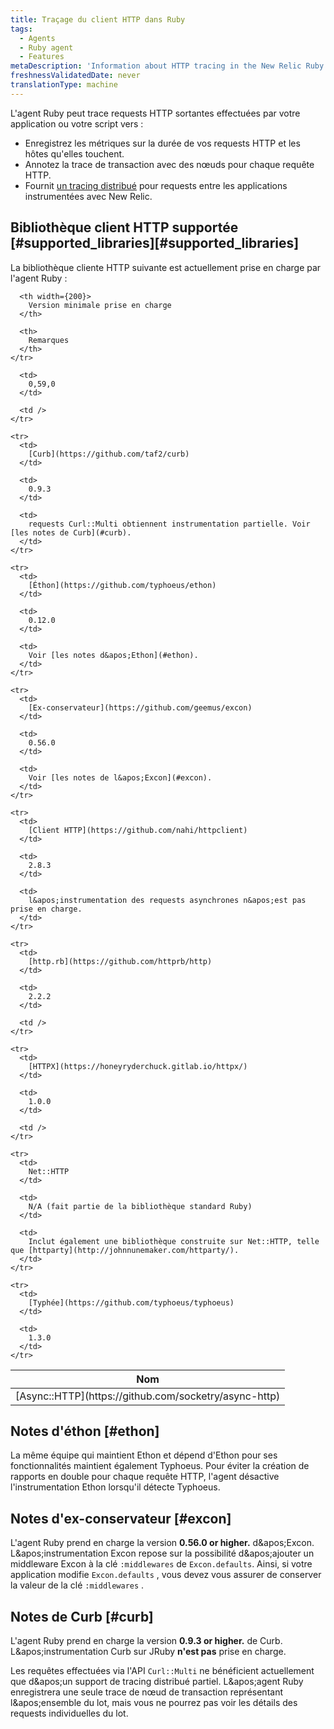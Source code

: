 ```yaml
---
title: Traçage du client HTTP dans Ruby
tags:
  - Agents
  - Ruby agent
  - Features
metaDescription: 'Information about HTTP tracing in the New Relic Ruby agent, including supported clients and versions.'
freshnessValidatedDate: never
translationType: machine
---
```


L&apos;agent Ruby peut trace requests HTTP sortantes effectuées par votre application ou votre script vers :

* Enregistrez les métriques sur la durée de vos requests HTTP et les hôtes qu&apos;elles touchent.
* Annotez la trace de transaction avec des nœuds pour chaque requête HTTP.
* Fournit [un tracing distribué](/docs/distributed-tracing/concepts/introduction-distributed-tracing/) pour requests entre les applications instrumentées avec New Relic.

## Bibliothèque client HTTP supportée [#supported\_libraries][#supported_libraries]

La bibliothèque cliente HTTP suivante est actuellement prise en charge par l&apos;agent Ruby :

<table>
  <thead>
    <tr>
      <th width={150}>
        Nom
      </th>

      <th width={200}>
        Version minimale prise en charge
      </th>

      <th>
        Remarques
      </th>
    </tr>
  </thead>

  <tbody>
    <tr>
      <td>
        [Async::HTTP](https://github.com/socketry/async-http)
      </td>

      <td>
        0,59,0
      </td>

      <td />
    </tr>

    <tr>
      <td>
        [Curb](https://github.com/taf2/curb)
      </td>

      <td>
        0.9.3
      </td>

      <td>
        requests Curl::Multi obtiennent instrumentation partielle. Voir [les notes de Curb](#curb).
      </td>
    </tr>

    <tr>
      <td>
        [Éthon](https://github.com/typhoeus/ethon)
      </td>

      <td>
        0.12.0
      </td>

      <td>
        Voir [les notes d&apos;Ethon](#ethon).
      </td>
    </tr>

    <tr>
      <td>
        [Ex-conservateur](https://github.com/geemus/excon)
      </td>

      <td>
        0.56.0
      </td>

      <td>
        Voir [les notes de l&apos;Excon](#excon).
      </td>
    </tr>

    <tr>
      <td>
        [Client HTTP](https://github.com/nahi/httpclient)
      </td>

      <td>
        2.8.3
      </td>

      <td>
        l&apos;instrumentation des requests asynchrones n&apos;est pas prise en charge.
      </td>
    </tr>

    <tr>
      <td>
        [http.rb](https://github.com/httprb/http)
      </td>

      <td>
        2.2.2
      </td>

      <td />
    </tr>

    <tr>
      <td>
        [HTTPX](https://honeyryderchuck.gitlab.io/httpx/)
      </td>

      <td>
        1.0.0
      </td>

      <td />
    </tr>

    <tr>
      <td>
        Net::HTTP
      </td>

      <td>
        N/A (fait partie de la bibliothèque standard Ruby)
      </td>

      <td>
        Inclut également une bibliothèque construite sur Net::HTTP, telle que [httparty](http://johnnunemaker.com/httparty/).
      </td>
    </tr>

    <tr>
      <td>
        [Typhée](https://github.com/typhoeus/typhoeus)
      </td>

      <td>
        1.3.0
      </td>
    </tr>
  </tbody>
</table>

## Notes d&apos;éthon [#ethon]

La même équipe qui maintient Ethon et dépend d&apos;Ethon pour ses fonctionnalités maintient également Typhoeus. Pour éviter la création de rapports en double pour chaque requête HTTP, l&apos;agent désactive l&apos;instrumentation Ethon lorsqu&apos;il détecte Typhoeus.

## Notes d&apos;ex-conservateur [#excon]

L&apos;agent Ruby prend en charge la version <DNT>**0.56.0 or higher.**</DNT> d&amp;apos;Excon. L&amp;apos;instrumentation Excon repose sur la possibilité d&amp;apos;ajouter un middleware Excon à la clé `:middlewares` de `Excon.defaults`. Ainsi, si votre application modifie `Excon.defaults` , vous devez vous assurer de conserver la valeur de la clé `:middlewares` .

## Notes de Curb [#curb]

L&apos;agent Ruby prend en charge la version <DNT>**0.9.3 or higher.**</DNT> de Curb. L&amp;apos;instrumentation Curb sur JRuby **n&apos;est pas** prise en charge.

Les requêtes effectuées via l&apos;API `Curl::Multi` ne bénéficient actuellement que d&amp;apos;un support de tracing distribué partiel. L&amp;apos;agent Ruby enregistrera une seule trace de nœud de transaction représentant l&amp;apos;ensemble du lot, mais vous ne pourrez pas voir les détails des requests individuelles du lot.